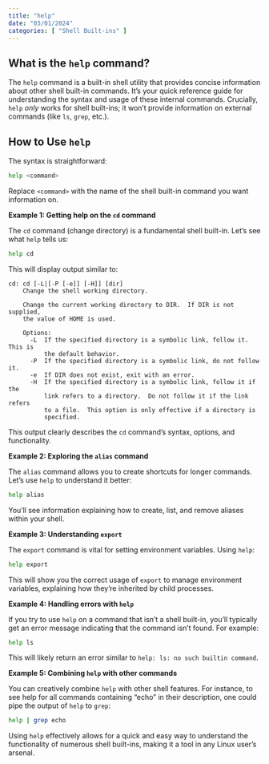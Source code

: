 ```yaml
---
title: "help"
date: "03/01/2024"
categories: [ "Shell Built-ins" ]
---
```

## What is the `help` command?

The `help` command is a built-in shell utility that provides concise information about other shell built-in commands.  It's your quick reference guide for understanding the syntax and usage of these internal commands.  Crucially, `help` *only* works for shell built-ins; it won't provide information on external commands (like `ls`, `grep`, etc.).

## How to Use `help`

The syntax is straightforward:

```bash
help <command>
```

Replace `<command>` with the name of the shell built-in command you want information on.

**Example 1: Getting help on the `cd` command**

The `cd` command (change directory) is a fundamental shell built-in.  Let's see what `help` tells us:

```bash
help cd
```

This will display output similar to:

```
cd: cd [-L|[-P [-e]] [-H]] [dir]
    Change the shell working directory.

    Change the current working directory to DIR.  If DIR is not supplied,
    the value of HOME is used.

    Options:
      -L  If the specified directory is a symbolic link, follow it.  This is
          the default behavior.
      -P  If the specified directory is a symbolic link, do not follow it.
      -e  If DIR does not exist, exit with an error.
      -H  If the specified directory is a symbolic link, follow it if the
          link refers to a directory.  Do not follow it if the link refers
          to a file.  This option is only effective if a directory is
          specified.
```

This output clearly describes the `cd` command's syntax, options, and functionality.


**Example 2: Exploring the `alias` command**

The `alias` command allows you to create shortcuts for longer commands.  Let's use `help` to understand it better:

```bash
help alias
```

You'll see information explaining how to create, list, and remove aliases within your shell.


**Example 3: Understanding `export`**

The `export` command is vital for setting environment variables.  Using `help`:

```bash
help export
```

This will show you the correct usage of `export` to manage environment variables, explaining how they're inherited by child processes.


**Example 4:  Handling errors with `help`**

If you try to use `help` on a command that isn't a shell built-in, you'll typically get an error message indicating that the command isn't found. For example:

```bash
help ls 
```

This will likely return an error similar to `help: ls: no such builtin command`.


**Example 5: Combining `help` with other commands**

You can creatively combine `help` with other shell features. For instance, to see help for all commands containing "echo" in their description, one could pipe the output of `help` to `grep`:

```bash
help | grep echo
```


Using `help` effectively allows for a quick and easy way to understand the functionality of numerous shell built-ins, making it a tool in any Linux user's arsenal.

